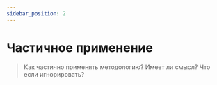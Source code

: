 ```yaml
---
sidebar_position: 2
---
```



# Частичное применение

<WIP ticket="199" />

> Как частично применять методологию? Имеет ли смысл? Что если игнорировать?

